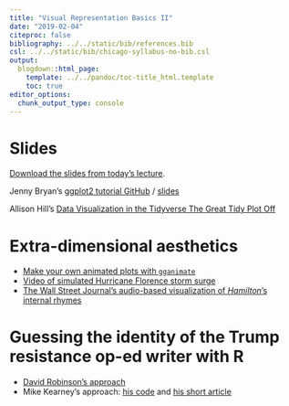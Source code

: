 ```yaml
---
title: "Visual Representation Basics II"
date: "2019-02-04"
citeproc: false
bibliography: ../../static/bib/references.bib
csl: ../../static/bib/chicago-syllabus-no-bib.csl
output:
  blogdown::html_page:
    template: ../../pandoc/toc-title_html.template
    toc: true
editor_options: 
  chunk_output_type: console
---
```


# Slides

[Download the slides from today's lecture]().

Jenny Bryan's [ggplot2 tutorial GitHub](https://github.com/jennybc/ggplot2-tutorial) / [slides](https://speakerdeck.com/jennybc/ggplot2-tutorial)

Allison Hill's [Data Visualization in the Tidyverse
The Great Tidy Plot Off](https://alison.netlify.com/uo-tidy-bakeoff/)

# Extra-dimensional aesthetics

- [Make your own animated plots with `gganimate`](https://github.com/thomasp85/gganimate)
- [Video of simulated Hurricane Florence storm surge](https://twitter.com/weatherchannel/status/1040305773664980993)
- [The Wall Street Journal's audio-based visualization of *Hamilton*'s internal rhymes](http://graphics.wsj.com/hamilton/)


# Guessing the identity of the Trump resistance op-ed writer with R

- [David Robinson's approach](http://varianceexplained.org/r/op-ed-text-analysis/)
- Mike Kearney's approach: [his code](https://github.com/mkearney/resist_oped) and [his short article](https://www.rjionline.org/stories/we-put-data-science-to-the-test-to-try-to-uncover-the-mystery-author-of-the)


<!-- https://ijlyttle.shinyapps.io/tidyeval/ -->
